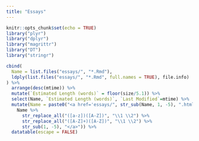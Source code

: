 ```yaml
---
title: "Essays"
---
```


```r
knitr::opts_chunk$set(echo = TRUE)
library("plyr")
library("dplyr")
library("magrittr")
library("DT")
library("stringr")
```

```r
cbind(
  Name = list.files("essays/", "*.Rmd"),
  ldply(list.files("essays/", "*.Rmd", full.names = TRUE), file.info)
) %>%
  arrange(desc(mtime)) %>%
  mutate(`Estimated Length (words)` = floor(size/5.1)) %>%
  select(Name, `Estimated Length (words)`, `Last Modified`=mtime) %>%
  mutate(Name = paste0("<a href='essays/", str_sub(Name, 1, -5), ".html'>",
    Name %>%
      str_replace_all("([a-z])([A-Z])", "\\1 \\2") %>%
      str_replace_all("([A-Z]+)([A-Z])", "\\1 \\2") %>%
      str_sub(1, -5), "</a>")) %>%
  datatable(escape = FALSE)
```
